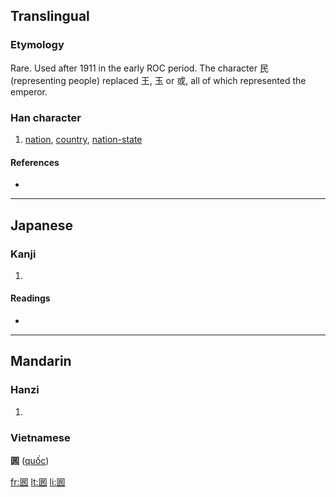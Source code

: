 {{also|國|圀|国|囯}}
==Translingual==

===Etymology===
Rare.  Used after 1911 in the early ROC period.  The character 民 (representing people) replaced 王, 玉 or 或, all of which represented the emperor.

===Han character===
{{Han char|rn=31|rad=囗|as=05|sn=8|four=|canj=田口女心 (WRVP)}}

# [[nation]], [[country]], [[nation-state]]

====References====
* {{Han ref|kx=0218.041|dkj=04750|dj=0446.050|hdz=10717.150|uh=56FB|ud=22267}}

----

==Japanese==

===Kanji===
{{ja-kanji|grade=|rs=囗05}}

# {{defn|Japanese}}

====Readings====
* {{ja-readings|on=[[こく]] (koku)|kun=}}

----

==Mandarin==

===Hanzi===
{{cmn-hanzi|pin=[[guó]] ([[guo2]])|wg=kuo<sup>2</sup>}}

# {{defn|Mandarin}}

===Vietnamese===
{{rfc-header|Vietnamese|lang=cmn}}
'''囻''' ([[quốc]])

[[fr:囻]]
[[lt:囻]]
[[li:囻]]
